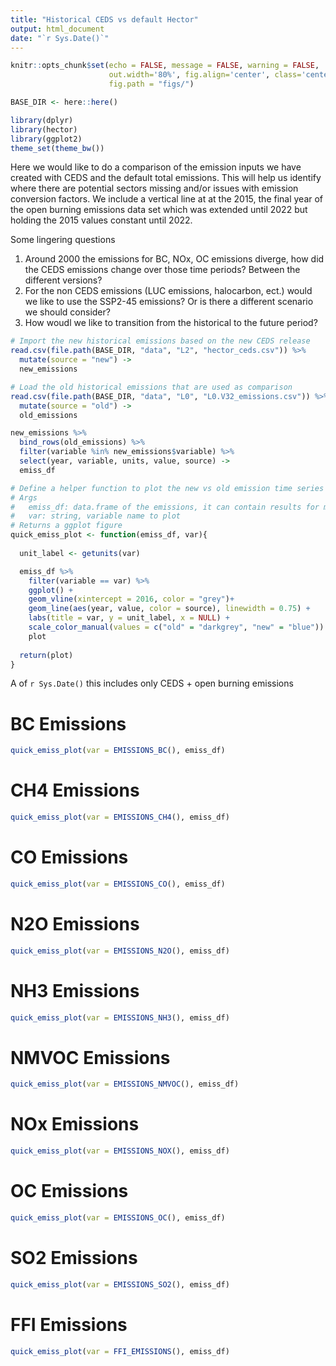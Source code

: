```yaml
---
title: "Historical CEDS vs default Hector"
output: html_document
date: "`r Sys.Date()`"
---
```


```r
knitr::opts_chunk$set(echo = FALSE, message = FALSE, warning = FALSE, 
                      out.width='80%', fig.align='center', class='center', 
                      fig.path = "figs/")

BASE_DIR <- here::here()

library(dplyr)
library(hector)
library(ggplot2)
theme_set(theme_bw())
```

Here we would like to do a comparison of the emission inputs we have created with CEDS and the default total emissions. This will help us identify where there are potential sectors missing and/or issues with emission conversion factors. We include a vertical line at at the 2015, the final year of the open burning emissions data set which was extended until 2022 but holding the 2015 values constant until 2022. 


Some lingering questions 

(1) Around 2000 the emissions for BC, NOx, OC emissions diverge, how did the CEDS emissions change over those time periods? Between the different versions? 
(2) For the non CEDS emissions (LUC emissions, halocarbon, ect.) would we like to use the SSP2-45 emissions? Or is there a different scenario we should consider? 
(3) How woudl we like to transition from the historical to the future period? 


```r
# Import the new historical emissions based on the new CEDS release
read.csv(file.path(BASE_DIR, "data", "L2", "hector_ceds.csv")) %>% 
  mutate(source = "new") -> 
  new_emissions

# Load the old historical emissions that are used as comparison 
read.csv(file.path(BASE_DIR, "data", "L0", "L0.V32_emissions.csv")) %>% 
  mutate(source = "old") -> 
  old_emissions

new_emissions %>% 
  bind_rows(old_emissions) %>% 
  filter(variable %in% new_emissions$variable) %>% 
  select(year, variable, units, value, source) -> 
  emiss_df
```


```r

# Define a helper function to plot the new vs old emission time series against one another
# Args 
#   emiss_df: data.frame of the emissions, it can contain results for multiple emission types 
#   var: string, variable name to plot 
# Returns a ggplot figure
quick_emiss_plot <- function(emiss_df, var){
  
  unit_label <- getunits(var)

  emiss_df %>% 
    filter(variable == var) %>% 
    ggplot() + 
    geom_vline(xintercept = 2016, color = "grey")+ 
    geom_line(aes(year, value, color = source), linewidth = 0.75) + 
    labs(title = var, y = unit_label, x = NULL) + 
    scale_color_manual(values = c("old" = "darkgrey", "new" = "blue")) -> 
    plot
  
  return(plot)
}

```


A of `r Sys.Date()` this includes only CEDS + open burning emissions

 
# BC Emissions

```r
quick_emiss_plot(var = EMISSIONS_BC(), emiss_df)
```

# CH4 Emissions

```r
quick_emiss_plot(var = EMISSIONS_CH4(), emiss_df)
```


# CO Emissions

```r
quick_emiss_plot(var = EMISSIONS_CO(), emiss_df)
```


# N2O Emissions

```r
quick_emiss_plot(var = EMISSIONS_N2O(), emiss_df)
```

# NH3 Emissions
```r
quick_emiss_plot(var = EMISSIONS_NH3(), emiss_df)
```

# NMVOC Emissions
```r
quick_emiss_plot(var = EMISSIONS_NMVOC(), emiss_df)
```

# NOx Emissions
```r
quick_emiss_plot(var = EMISSIONS_NOX(), emiss_df)
```

# OC Emissions 
```r
quick_emiss_plot(var = EMISSIONS_OC(), emiss_df)
```

# SO2 Emissions
```r
quick_emiss_plot(var = EMISSIONS_SO2(), emiss_df)
```

# FFI Emissions
```r
quick_emiss_plot(var = FFI_EMISSIONS(), emiss_df)
```